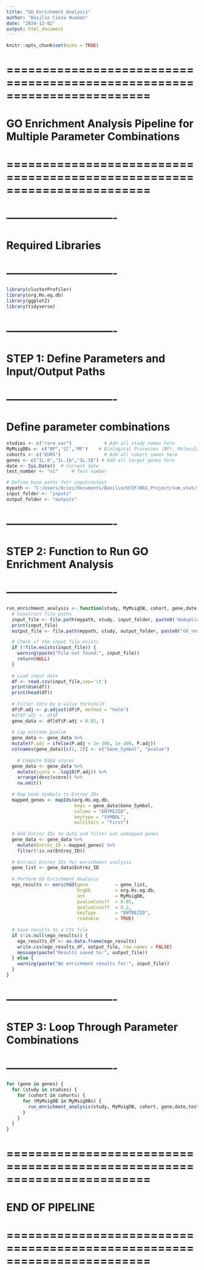 ---
title: "GO_Enrichment_Analysis"
author: "Basilio Cieza Huaman"
date: "2024-12-02"
output: html_document
---

```{r setup, include=FALSE}
knitr::opts_chunk$set(echo = TRUE)
```

# ========================================================================
# GO Enrichment Analysis Pipeline for Multiple Parameter Combinations
# ========================================================================

# -------------------------------
# Required Libraries
# -------------------------------
```{r}
library(clusterProfiler)
library(org.Hs.eg.db)
library(ggplot2)
library(tidyverse)
```

# -------------------------------
# STEP 1: Define Parameters and Input/Output Paths
# -------------------------------
# Define parameter combinations
```{r}
studies <- c("rare_var")            # Add all study names here
MyMsigDBs <- c("BP",'CC','MF')    # Biological Processes (BP), Molecular Functions (MF), Cellular Components (CC)
cohorts <- c("EUR5")                # Add all cohort names here
genes <- c("IL.6","IL.1b","IL.18") # Add all target genes here
date <- Sys.Date()  # Current date
test_number <- "v1"     # Test number

# Define base paths foCr input/output
mypath <- "C:/Users/bciez/Documents/Basilio/UCSF/WGS_Project/sum_stat/"
input_folder <- "inputs"
output_folder <- "outputs"
```
# -------------------------------
# STEP 2: Function to Run GO Enrichment Analysis
# -------------------------------

```{r}
run_enrichment_analysis <- function(study, MyMsigDB, cohort, gene,date,test_number) {
  # Construct file paths
  input_file <- file.path(mypath, study, input_folder, paste0('deduplicated_',study, "_", cohort, "_", gene, ".txt"))
  print(input_file)
  output_file <- file.path(mypath, study, output_folder, paste0("GO_results_", study, "_", cohort, "_", gene, "_", MyMsigDB, "_",date,"_",test_number,".csv"))

  # Check if the input file exists
  if (!file.exists(input_file)) {
    warning(paste("File not found:", input_file))
    return(NULL)
  }
  
  # Load input data
  df <- read.csv(input_file,sep='\t')
  print(dim(df))
  print(head(df))
  
  # Filter data by p-value threshold
  df$P.adj <- p.adjust(df$P, method = "holm") 
  #df$P.adj <- df$P
  gene_data <- df[df$P.adj < 0.05, ]
  
  # cap extreme pvalue
  gene_data <- gene_data %>%
  mutate(P.adj = ifelse(P.adj < 1e-300, 1e-300, P.adj))
  colnames(gene_data)[c(1, 2)] <- c("Gene_Symbol", "pvalue")
  
    # Compute GSEA scores
  gene_data <- gene_data %>%
    mutate(score = -log10(P.adj)) %>%
    arrange(desc(score)) %>%
    na.omit()
  
  # Map Gene Symbols to Entrez IDs
  mapped_genes <- mapIds(org.Hs.eg.db, 
                         keys = gene_data$Gene_Symbol,
                         column = "ENTREZID",
                         keytype = "SYMBOL",
                         multiVals = "first")
  
  # Add Entrez IDs to data and filter out unmapped genes
  gene_data <- gene_data %>%
    mutate(Entrez_ID = mapped_genes) %>%
    filter(!is.na(Entrez_ID))
  
  # Extract Entrez IDs for enrichment analysis
  gene_list <- gene_data$Entrez_ID
  
  # Perform GO Enrichment Analysis
  ego_results <- enrichGO(gene          = gene_list, 
                          OrgDb         = org.Hs.eg.db, 
                          ont           = MyMsigDB, 
                          pvalueCutoff  = 0.05, 
                          qvalueCutoff  = 0.2, 
                          keyType       = "ENTREZID", 
                          readable      = TRUE)
  
  # Save results to a CSV file
  if (!is.null(ego_results)) {
    ego_results_df <- as.data.frame(ego_results)
    write.csv(ego_results_df, output_file, row.names = FALSE)
    message(paste("Results saved to:", output_file))
  } else {
    warning(paste("No enrichment results for:", input_file))
  }
}

```
# -------------------------------
# STEP 3: Loop Through Parameter Combinations
# -------------------------------


```{r}
for (gene in genes) {
  for (study in studies) {
    for (cohort in cohorts) {
      for (MyMsigDB in MyMsigDBs) {
        run_enrichment_analysis(study, MyMsigDB, cohort, gene,date,test_number )
      }
    }
  }
}
```
# ========================================================================
# END OF PIPELINE
# ========================================================================

